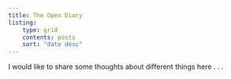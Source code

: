 ```yaml
---
title: The Open Diary
listing:
    type: grid
    contents: posts
    sort: "date desc"
---
```

I would like to share some thoughts about different things here . . .